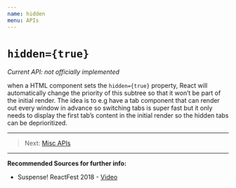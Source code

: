 ```yaml
---
name: hidden
menu: APIs
---
```


# `hidden={true}`

*Current API: not officially implemented*

when a HTML component sets the `hidden={true}` property, React will automatically change the priority 
of this subtree so that it won’t be part of the initial render. 
The idea is to e.g have a tab component that can render out every window in advance so switching
 tabs is super fast but it only needs to display the first tab’s content in the initial render so
  the hidden tabs can be deprioritized. 


--- 

> Next: [Misc APIs](/docs-misc-apis)

--- 

**Recommended Sources for further info:**

- Suspense! ReactFest 2018 - [Video](https://www.youtube.com/watch?v=6g3g0Q_XVb4)